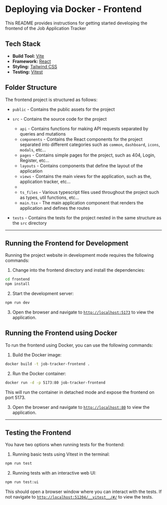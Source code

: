 
# Deploying via Docker - Frontend

This README provides instructions for getting started developing the frontend of the Job Application Tracker

## Tech Stack

- **Build Tool:** [Vite](https://vitejs.dev)
- **Framework:** [React](https://reactjs.org)
- **Styling:** [Tailwind CSS](https://tailwindcss.com)
- **Testing:** [Vitest](https://vitejs.dev/guide/features.html#testing)

## Folder Structure

The frontend project is structured as follows:

- `public` - Contains the public assets for the project
- `src` - Contains the source code for the project
  - `api` - Contains functions for making API requests separated by queries and mutations
  - `components` - Contains the React components for the project separated into different categories such as `common`, `dashboard`, `icons`, `modals`, etc...
  - `pages` - Contains simple pages for the project, such as 404, Login, Register, etc...
  - `layouts` - Contains components that define the layout of the application
  - `views` - Contains the main views for the application, such as the, application tracker, etc...
  -
  - `ts_files` - Various typescript files used throughout the project such as types, util functions, etc...
  - `main.tsx` - The main application component that renders the application and defines the routes

- `tests` - Contains the tests for the project nested in the same structure as the `src` directory
---


## Running the Frontend for Development

Running the project website in development mode requires the following commands:

1. Change into the frontend directory and install the dependencies:
```zsh
cd frontend
npm install
```

2. Start the development server:
```zsh
npm run dev
```

3. Open the browser and navigate to [`http://localhost:5173`](http://localhost:5173) to view the application.

## Running the Frontend using Docker

To run the frontend using Docker, you can use the following commands:

1. Build the Docker image:
```zsh
docker build -t job-tracker-frontend .
```

2. Run the Docker container:
```zsh
docker run -d -p 5173:80 job-tracker-frontend
```
This will run the container in detached mode and expose the frontend on port 5173.

3. Open the browser and navigate to [`http://localhost:80`](http://localhost:80) to view the application.

--- 

## Testing the Frontend

You have two options when running tests for the frontend: 

1. Running basic tests using Vitest in the terminal:

```zsh
npm run test
```

2. Running tests with an interactive web UI:

```zsh
npm run test:ui
```
This should open a browser window where you can interact with the tests. If not navigate to [`http://localhost:51204/__vitest__/#/`](http://localhost:51204/__vitest__/#/) to view the tests.
